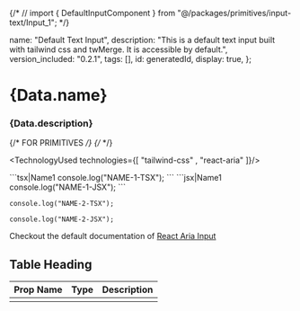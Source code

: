 

{/* // import { DefaultInputComponent } from "@/packages/primitives/input-text/Input_1"; */}



  name: "Default Text Input",
  description:
    "This is a default text input built with tailwind css and twMerge. It is accessible by default.",
  version_included: "0.2.1",
  tags: [],
  id: generatedId,
  display: true,
};

# {Data.name}
### {Data.description}

<HeaderDefault id={Data.id}/> 

<Preview id={Data.id}> 

{/* FOR PRIMITIVES */}
<Display>
    {/* <DefaultInputComponent/> */}
</Display>
</Preview>

<Implementation id={Data.id}>


<TechnologyUsed technologies={[ "tailwind-css" , "react-aria" ]}/>

<CodeBlock> 
```tsx|Name1
console.log("NAME-1-TSX");
```
```jsx|Name1
console.log("NAME-1-JSX");
```

```tsx|Name2
console.log("NAME-2-TSX");
```
```jsx|Name2
console.log("NAME-2-JSX");
```
</CodeBlock>


Checkout the default documentation of [React Aria Input](https://react-spectrum.adobe.com/react-aria/)

## Table Heading

| Prop Name    | Type           | Description       |
| ------------ | ---------------| ------------------|
|              |                |                   |


</Implementation>
